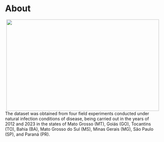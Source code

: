 # About

<img src="fig/epidemiology.png" style="width: 500px; height: 300px;float: right; margin-left: 30px;"> 


The dataset was obtained from four field experiments conducted under natural infection conditions of disease, being carried out in the years of 2012 and 2023 in the states of Mato Grosso (MT), Goiás (GO), Tocantins (TO), Bahia (BA), Mato Grosso do Sul (MS), Minas Gerais (MG), São Paulo (SP), and Paraná (PR).

